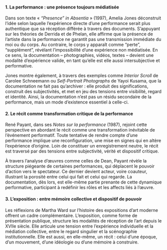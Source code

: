 #### **1. La performance : une présence toujours médiatisée**

Dans son texte « *“Presence” in Absentia* » (1997), Amelia Jones déconstruit l’idée selon laquelle l’expérience directe d’une performance serait plus authentique que sa réception différée à travers des documents. S’appuyant sur les théories de Derrida et de Phelan, elle affirme que la présence de l’artiste dans la performance ne garantit pas une transmission immédiate du moi ou du corps. Au contraire, le corps y apparaît comme "perte", "supplément", révélant l’impossibilité d’une expérience non médiatisée. En ce sens, la documentation – photographies, vidéos, textes – devient une modalité d’expérience valide, en tant qu’elle est elle aussi intersubjective et performative.

Jones montre également, à travers des exemples comme *Interior Scroll* de Carolee Schneemann ou *Self-Portrait Photographs* de Yayoi Kusama, que la documentation ne fait pas qu’archiver : elle produit des significations, construit des subjectivités, et met en jeu des tensions entre visibilité, regard et identité. Ainsi, la documentation n’est pas un résidu secondaire de la performance, mais un mode d’existence essentiel à celle-ci.

#### **2. Le récit comme transformation critique de la performance**

René Payant, dans ses *Notes sur la performance* (1987), rejoint cette perspective en abordant le récit comme une transformation inévitable de l’événement performatif. Toute tentative de rendre compte d’une performance implique une reconfiguration, une mise en signes qui en altère l'expérience d’origine. Loin de constituer un enregistrement neutre, le récit est traversé par des tensions entre subjectivité, vérité et dispositif critique.

À travers l’analyse d’œuvres comme celles de Dean, Payant révèle la structure piégeante de certaines performances, qui déplacent le pouvoir d’action vers le spectateur. Ce dernier devient acteur, voire coauteur, illustrant la porosité entre celui qui fait et celui qui regarde. La documentation, dès lors, est elle-même partie prenante de cette dynamique performative, participant à redéfinir les rôles et les affects liés à l’œuvre.

#### **3. L’exposition : entre mémoire collective et dispositif de pouvoir**

Les réflexions de Martha Ward sur l’histoire des expositions d’art moderne offrent un cadre complémentaire. L’exposition, comme forme de présentation publique, structure les modalités de réception de l’art depuis le XVIIe siècle. Elle articule une tension entre l’expérience individuelle et la médiation collective, entre le regard singulier et la scénographie institutionnelle. Elle est aussi, en elle-même, un récit : celui d’une époque, d’un mouvement, d’une idéologie ou d’une mémoire à construire.

